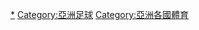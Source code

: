 {{Categories by country|nocat}}

[[Category:各國足球|*]]
[[Category:亞洲足球|Category:亞洲足球]]
[[Category:亞洲各國體育|Category:亞洲各國體育]]